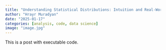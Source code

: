 ```yaml
---
title: "Understanding Statistical Distributions: Intuition and Real-World Insights"
author: "Hrayr Muradyan"
date: "2025-01-17"
categories: [analysis, code, data science]
image: "image.jpg"
---
```


This is a post with executable code.
